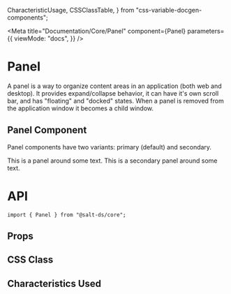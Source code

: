   CharacteristicUsage,
  CSSClassTable,
} from "css-variable-docgen-components";

<Meta
  title="Documentation/Core/Panel"
  component={Panel}
  parameters={{
    viewMode: "docs",
  }}
/>

# Panel

A panel is a way to organize content areas in an application (both web and desktop). It provides expand/collapse behavior, it can have it's own scroll bar, and has "floating" and "docked" states. When a panel is removed from the application window it becomes a child window.

## Panel Component

Panel components have two variants: primary (default) and secondary.

<Canvas>
  <Story name="Panels" decorators={[withFlexGap]}>
    <Panel>This is a panel around some text.</Panel>
    <Panel variant="secondary">
      This is a secondary panel around some text.
    </Panel>
  </Story>
</Canvas>

# API

```
import { Panel } from "@salt-ds/core";
```

## Props

<ArgsTable of={Panel} />

## CSS Class

<CSSClassTable of={Panel} />

## Characteristics Used

<CharacteristicUsage of={Panel} />
